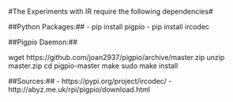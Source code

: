 #The Experiments with IR require the following dependencies#

##Python Packages:##
- pip install pigpio
- pip install ircodec

##Pigpio Daemon:##

wget https://github.com/joan2937/pigpio/archive/master.zip
unzip master.zip
cd pigpio-master
make
sudo make install


##Sources:##
- https://pypi.org/project/ircodec/
- http://abyz.me.uk/rpi/pigpio/download.html



